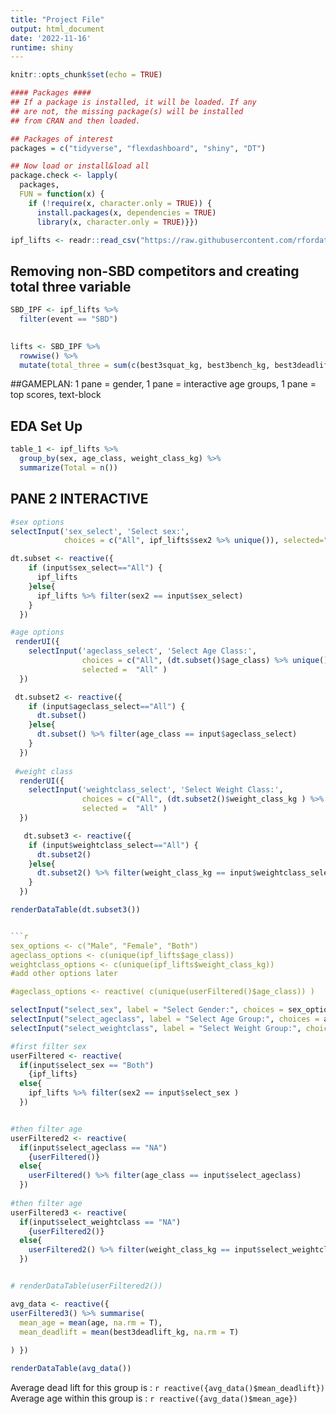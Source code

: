 ```yaml
---
title: "Project File"
output: html_document
date: '2022-11-16'
runtime: shiny
---
```


```r
knitr::opts_chunk$set(echo = TRUE)
```

```r
#### Packages ####
## If a package is installed, it will be loaded. If any 
## are not, the missing package(s) will be installed 
## from CRAN and then loaded.

## Packages of interest
packages = c("tidyverse", "flexdashboard", "shiny", "DT")

## Now load or install&load all
package.check <- lapply(
  packages,
  FUN = function(x) {
    if (!require(x, character.only = TRUE)) {
      install.packages(x, dependencies = TRUE)
      library(x, character.only = TRUE)}})

```


```r
ipf_lifts <- readr::read_csv("https://raw.githubusercontent.com/rfordatascience/tidytuesday/master/data/2019/2019-10-08/ipf_lifts.csv") %>% mutate(sex2 = if_else(sex == "F", "Female", "Male"))
```

## Removing non-SBD competitors and creating total three variable
```r

SBD_IPF <- ipf_lifts %>% 
  filter(event == "SBD")
  

lifts <- SBD_IPF %>%
  rowwise() %>%
  mutate(total_three = sum(c(best3squat_kg, best3bench_kg, best3deadlift_kg), na.rm = TRUE))

```


##GAMEPLAN: 1 pane = gender, 1 pane = interactive age groups, 1 pane = top scores, text-block

## EDA Set Up


```r
table_1 <- ipf_lifts %>%
  group_by(sex, age_class, weight_class_kg) %>%
  summarize(Total = n())
```  




## PANE 2 INTERACTIVE


```r
#sex options
selectInput('sex_select', 'Select sex:',
            choices = c("All", ipf_lifts$sex2 %>% unique()), selected="All")

dt.subset <- reactive({
    if (input$sex_select=="All") {
      ipf_lifts
    }else{
      ipf_lifts %>% filter(sex2 == input$sex_select)
    }
  })

#age options
 renderUI({
    selectInput('ageclass_select', 'Select Age Class:', 
                choices = c("All", (dt.subset()$age_class) %>% unique()), 
                selected =  "All" )
  })

 dt.subset2 <- reactive({
    if (input$ageclass_select=="All") {
      dt.subset()
    }else{
      dt.subset() %>% filter(age_class == input$ageclass_select)
    }
  })
 
 #weight class 
  renderUI({
    selectInput('weightclass_select', 'Select Weight Class:', 
                choices = c("All", (dt.subset2()$weight_class_kg ) %>% unique()), 
                selected =  "All" )
  })

   dt.subset3 <- reactive({
    if (input$weightclass_select=="All") {
      dt.subset2()
    }else{
      dt.subset2() %>% filter(weight_class_kg == input$weightclass_select)
    }
  })

renderDataTable(dt.subset3())


```r
sex_options <- c("Male", "Female", "Both")
ageclass_options <- c(unique(ipf_lifts$age_class))
weightclass_options <- c(unique(ipf_lifts$weight_class_kg))
#add other options later

#ageclass_options <- reactive( c(unique(userFiltered()$age_class)) )
```

```r
selectInput("select_sex", label = "Select Gender:", choices = sex_options)
selectInput("select_ageclass", label = "Select Age Group:", choices = ageclass_options)
selectInput("select_weightclass", label = "Select Weight Group:", choices = weightclass_options)

```


```r
#first filter sex
userFiltered <- reactive(
  if(input$select_sex == "Both")
    {ipf_lifts}
  else{
    ipf_lifts %>% filter(sex2 == input$select_sex )
  })


#then filter age
userFiltered2 <- reactive(
  if(input$select_ageclass == "NA")
    {userFiltered()}
  else{
    userFiltered() %>% filter(age_class == input$select_ageclass)
  })
   
#then filter age
userFiltered3 <- reactive(
  if(input$select_weightclass == "NA")
    {userFiltered2()}
  else{
    userFiltered2() %>% filter(weight_class_kg == input$select_weightclass)
  })


# renderDataTable(userFiltered2())
```

```r
avg_data <- reactive({
userFiltered3() %>% summarise(
  mean_age = mean(age, na.rm = T),
  mean_deadlift = mean(best3deadlift_kg, na.rm = T)
  
) })

renderDataTable(avg_data())

```

Average dead lift for this group is : `r reactive({avg_data()$mean_deadlift})`
Average age within this group is : `r reactive({avg_data()$mean_age})`

